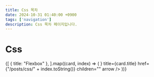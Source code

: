 ```yaml
---
title: Css 목차
date: 2024-10-31 01:40:00 +0900
tags: ['navigation']
description: Css 목차 페이지입니다.
---
```



# Css

<Cards>
	{[
		{ title: "Flexbox" },
	].map((card, index) => (
		<Cards.Card
			key={index}
			icon={<NextraIcon name="css" />}
			title={card.title}
			href={"/posts/css/" + index.toString()}
			children=""
			arrow
		/>
	))}
</Cards>